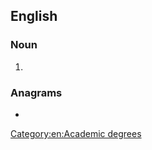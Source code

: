 ==English==

===Noun===
{{head|en|noun}}

# {{abbreviation of|[[doctor|Doctor]] of [[theology|Theology]]|lang=en}}

===Anagrams===
* {{anagrams|en|a=dht|DHT|DTH|Hdt.}}

[[Category:en:Academic degrees‎]]